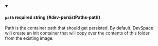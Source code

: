 
<details className="config-field" data-expandable="false" open>
<summary>

#### `path` <span className="config-field-required" data-required="false">required</span> <span className="config-field-type">string</span> <span className="config-field-default"></span> <span className="config-field-enum"></span> {#dev-persistPaths-path}

Path is the container path that should get persisted. By default, DevSpace will create an init container that will copy over the contents of this folder from the existing image.

</summary>



</details>
